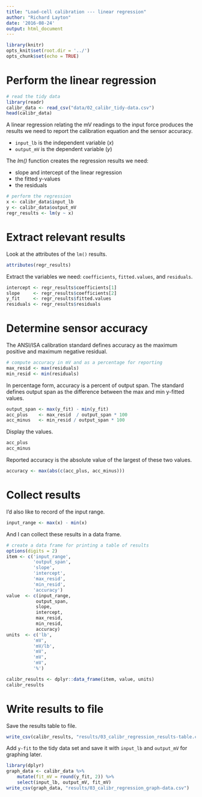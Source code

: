 ```yaml
---
title: "Load-cell calibration --- linear regression"
author: "Richard Layton"
date: '2016-08-24'
output: html_document
---
```


```r
library(knitr)
opts_knit$set(root.dir = '../')
opts_chunk$set(echo = TRUE)
```

# Perform the linear regression 

```r
# read the tidy data
library(readr)
calibr_data <- read_csv("data/02_calibr_tidy-data.csv")
head(calibr_data)
```

A linear regression relating the mV readings to the input force  produces the results we need to report the calibration equation and the sensor accuracy. 

- `input_lb` is the independent variable (*x*)
- `output_mV` is the dependent variable (*y*)

The *lm()* function creates the regression results we need:  

- slope and intercept of the linear regression
- the fitted y-values 
- the residuals 

```r
# perform the regression
x <- calibr_data$input_lb
y <- calibr_data$output_mV
regr_results <- lm(y ~ x)
```

# Extract relevant results 

Look at the attributes of the `lm()` results. 

```r
attributes(regr_results)
```

Extract the variables we need: `coefficients`, `fitted.values`, and `residuals`.  

```r
intercept <- regr_results$coefficients[1]
slope     <- regr_results$coefficients[2]
y_fit     <- regr_results$fitted.values
residuals <- regr_results$residuals
```

# Determine sensor accuracy

The ANSI/ISA calibration standard  defines accuracy as the maximum positive and maximum negative residual. 

```r
# compute accuracy in mV and as a percentage for reporting
max_resid <- max(residuals)
min_resid <- min(residuals)
```

In percentage form, accuracy is a percent of output span. The standard defines output span as the difference between the max and min y-fitted values. 

```r
output_span <- max(y_fit) - min(y_fit)
acc_plus    <- max_resid  / output_span * 100
acc_minus   <- min_resid / output_span * 100
```

Display the values. 

```r
acc_plus
acc_minus
```

Reported accuracy is the absolute value of the largest of these two values.   

```r
accuracy <- max(abs(c(acc_plus, acc_minus)))
```

# Collect results 

I'd also like to record of the input range.

```r
input_range <- max(x) - min(x)
```

And I can collect these results in a data frame.

```r
# create a data frame for printing a table of results
options(digits = 2)
item <- c('input_range', 
          'output_span', 
          'slope', 
          'intercept', 
          'max_resid', 
          'min_resid', 
          'accuracy')
value  <- c(input_range, 
           output_span, 
           slope, 
           intercept, 
           max_resid, 
           min_resid, 
           accuracy)
units  <- c('lb', 
          'mV', 
          'mV/lb', 
          'mV', 
          'mV', 
          'mV', 
          '%')

calibr_results <- dplyr::data_frame(item, value, units)
calibr_results
```

# Write results to file

Save the results table to file. 

```r
write_csv(calibr_results, "results/03_calibr_regression_results-table.csv")
```

Add `y-fit` to the tidy data set and save it with `input_lb` and  `output_mV` for graphing later. 

```r
library(dplyr)
graph_data <- calibr_data %>%
	mutate(fit_mV = round(y_fit, 2)) %>%
	select(input_lb, output_mV, fit_mV)
write_csv(graph_data, "results/03_calibr_regression_graph-data.csv")
```

